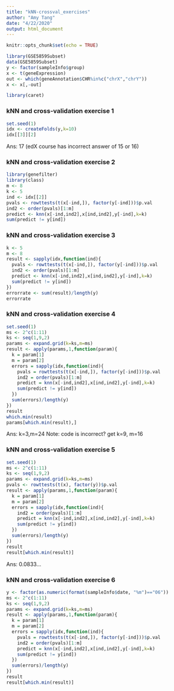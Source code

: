 ```yaml
---
title: "kNN-crossval_exercises"
author: "Amy Tang"
date: "4/22/2020"
output: html_document
---
```


```r
knitr::opts_chunk$set(echo = TRUE)
```

```r
library(GSE5859Subset)
data(GSE5859Subset)
y <- factor(sampleInfo$group)
x <- t(geneExpression)
out <- which(geneAnnotation$CHR%in%c("chrX","chrY"))
x <- x[,-out]

library(caret)
```
### kNN and cross-validation exercise 1
```r
set.seed(1)
idx <- createFolds(y,k=10)
idx[[3]][2]
```
Ans: 17 (edX course has incorrect answer of 15 or 16)

### kNN and cross-validation exercise 2
```r
library(genefilter)
library(class)
m <- 8
k <- 5
ind <- idx[[2]]
pvals <- rowttests(t(x[-ind,]), factor(y[-ind]))$p.val
ind2 <- order(pvals)[1:m]
predict <- knn(x[-ind,ind2],x[ind,ind2],y[-ind],k=k)
sum(predict != y[ind])
```

### kNN and cross-validation exercise 3
```r
k <- 5
m <- 8
result <- sapply(idx,function(ind){
  pvals <- rowttests(t(x[-ind,]), factor(y[-ind]))$p.val
  ind2 <- order(pvals)[1:m]
  predict <- knn(x[-ind,ind2],x[ind,ind2],y[-ind],k=k)
  sum(predict != y[ind])
})
errorrate <- sum(result)/length(y)
errorrate
```

### kNN and cross-validation exercise 4
```r
set.seed(1)
ms <- 2^c(1:11)
ks <- seq(1,9,2)
params <- expand.grid(k=ks,m=ms)
result <- apply(params,1,function(param){
  k = param[1]
  m = param[2]
  errors = sapply(idx,function(ind){
    pvals = rowttests(t(x[-ind,]), factor(y[-ind]))$p.val
    ind2 = order(pvals)[1:m]
    predict = knn(x[-ind,ind2],x[ind,ind2],y[-ind],k=k)
    sum(predict != y[ind])
  })
  sum(errors)/length(y)
})
result
which.min(result)
params[which.min(result),]
```
Ans: k=3,m=24
Note: code is incorrect? get k=9, m=16

### kNN and cross-validation exercise 5
```r
set.seed(1)
ms <- 2^c(1:11)
ks <- seq(1,9,2)
params <- expand.grid(k=ks,m=ms)
pvals <- rowttests(t(x), factor(y))$p.val
result <- apply(params,1,function(param){
  k = param[1]
  m = param[2]
  errors = sapply(idx,function(ind){
    ind2 = order(pvals)[1:m]
    predict = knn(x[-ind,ind2],x[ind,ind2],y[-ind],k=k)
    sum(predict != y[ind])
  })
  sum(errors)/length(y)
})
result
result[which.min(result)]
```
Ans: 0.0833...

### kNN and cross-validation exercise 6
```r
y <- factor(as.numeric(format(sampleInfo$date, "%m")=="06"))
ms <- 2^c(1:11)
ks <- seq(1,9,2)
params <- expand.grid(k=ks,m=ms)
result <- apply(params,1,function(param){
  k = param[1]
  m = param[2]
  errors = sapply(idx,function(ind){
    pvals = rowttests(t(x[-ind,]), factor(y[-ind]))$p.val
    ind2 = order(pvals)[1:m]
    predict = knn(x[-ind,ind2],x[ind,ind2],y[-ind],k=k)
    sum(predict != y[ind])
  })
  sum(errors)/length(y)
})
result
result[which.min(result)]
```
